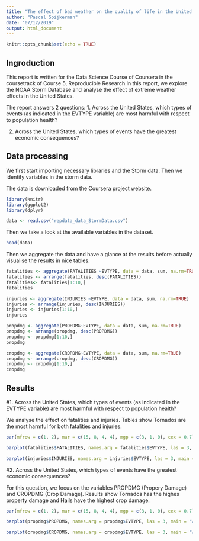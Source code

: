 ---
title: "The effect of bad weather on the quality of life in the United Stated of America"
author: "Pascal Spijkerman"
date: "07/12/2019"
output: html_document
---

```{r setup, include=FALSE}
knitr::opts_chunk$set(echo = TRUE)
```

## Ingroduction
This report is written for the Data Science Course of Coursera in the coursetrack of Course 5, Reproducible Research.In this report, we explore the NOAA Storm Database and analyse the effect of extreme weather effects in the United States.

The report answers 2 questions: 
1. Across the United States, which types of events (as indicated in the \color{red}{\verb|EVTYPE|}EVTYPE variable) are most harmful with respect to population health?  

2. Across the United States, which types of events have the greatest economic consequences?  

## Data processing
We first start importing necessary libraries and the Storm data. Then we identify variables in the storm data.   

The data is downloaded from the Coursera project website.

```{r, message = FALSE}
library(knitr)
library(ggplot2)
library(dplyr)

data <- read.csv("repdata_data_StormData.csv")
```

Then we take a look at the available variables in the dataset. 
```{r}
head(data)
```

Then we aggregate the data and have a glance at the results before actually visualise the results in nice tables. 

```{r}
fatalities <- aggregate(FATALITIES ~EVTYPE, data = data, sum, na.rm=TRUE)
fatalities <- arrange(fatalities, desc(FATALITIES))
fatalities<- fatalities[1:10,]
fatalities

injuries <- aggregate(INJURIES ~EVTYPE, data = data, sum, na.rm=TRUE)
injuries <- arrange(injuries, desc(INJURIES))
injuries <- injuries[1:10,]
injuries
```

```{r}
propdmg <- aggregate(PROPDMG~EVTYPE, data = data, sum, na.rm=TRUE)
propdmg <- arrange(propdmg, desc(PROPDMG))
propdmg <- propdmg[1:10,]
propdmg

cropdmg <- aggregate(CROPDMG~EVTYPE, data = data, sum, na.rm=TRUE)
cropdmg <- arrange(cropdmg, desc(CROPDMG))
cropdmg <- cropdmg[1:10,]
cropdmg
```

## Results

#1. Across the United States, which types of events (as indicated in the \color{red}{\verb|EVTYPE|}EVTYPE variable) are most harmful with respect to population health?  

We analyse the effect on fatalities and injuries. Tables show Tornados are the most harmful for both fatalities and injuries. 

```{r}
par(mfrow = c(1, 2), mar = c(15, 8, 4, 4), mgp = c(3, 1, 0), cex = 0.7)

barplot(fatalities$FATALITIES, names.arg = fatalities$EVTYPE, las = 3, main = "Weather events with highest number of fatalities", ylab = "number of fatalities", col = "lightblue")

barplot(injuries$INJURIES, names.arg = injuries$EVTYPE, las = 3, main = "Weather events with highest number of injuries", ylab = "number of injuries", col = "lightblue")

```

#2. Across the United States, which types of events have the greatest economic consequences?  

For this question, we focus on the variables PROPDMG (Propery Damage) and CROPDMG (Crop Damage). Results show Tornados has the highes property damage and Hails have the highest crop damage. 

```{r}
par(mfrow = c(1, 2), mar = c(15, 8, 4, 4), mgp = c(3, 1, 0), cex = 0.7)

barplot(propdmg$PROPDMG, names.arg = propdmg$EVTYPE, las = 3, main = "Weather events and property damage", ylab = "Propert Damage in USD", col = "lightblue")

barplot(cropdmg$CROPDMG, names.arg = cropdmg$EVTYPE, las = 3, main = "Weather events and crop damage", ylab = "Crop Damage in USD", col = "lightblue")
```



